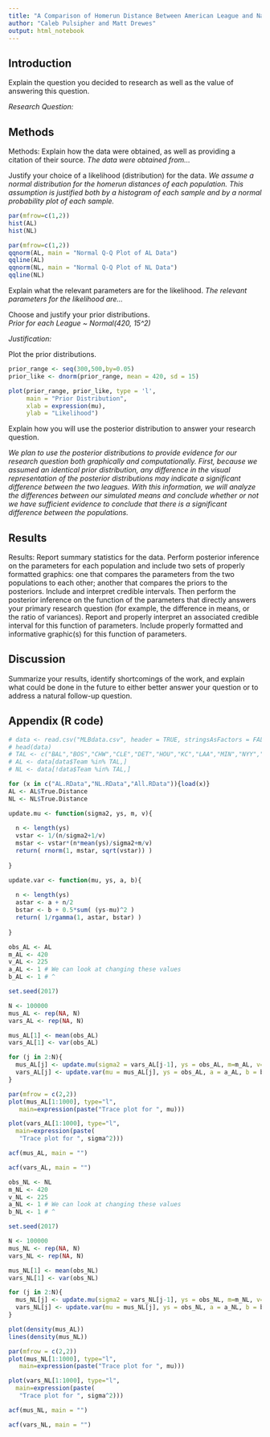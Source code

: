 ```yaml
---
title: "A Comparison of Homerun Distance Between American League and National League Hitters"
author: "Caleb Pulsipher and Matt Drewes"
output: html_notebook
---
```


## Introduction

Explain the question you decided to research as well as the value of answering this question.

*Research Question:*

## Methods

Methods: Explain how the data were obtained, as well as providing a citation of their source. 
*The data were obtained from...*

Justify your choice of a likelihood (distribution) for the data. 
*We assume a normal distribution for the homerun distances of each population. This assumption is justified both by a histogram of each sample and by a normal probability plot of each sample.*

```r
par(mfrow=c(1,2))
hist(AL)
hist(NL)
```

```r
par(mfrow=c(1,2))
qqnorm(AL, main = "Normal Q-Q Plot of AL Data")
qqline(AL)
qqnorm(NL, main = "Normal Q-Q Plot of NL Data")
qqline(NL)
```



Explain what the relevant parameters are for the likelihood. 
*The relevant parameters for the likelihood are...*


Choose and justify your prior distributions.  
*Prior for each League ~ Normal(420, 15^2)*

*Justification: *

Plot the prior distributions. 

```r
prior_range <- seq(300,500,by=0.05)
prior_like <- dnorm(prior_range, mean = 420, sd = 15)

plot(prior_range, prior_like, type = 'l',
     main = "Prior Distribution",
     xlab = expression(mu),
     ylab = "Likelihood")
```

Explain how you will use the posterior distribution to answer your research question.

*We plan to use the posterior distributions to provide evidence for our research question both graphically and computationally. First, because we assumed an identical prior distribution, any difference in the visual representation of the posterior distributions may indicate a significant difference between the two leagues. With this information, we will analyze the differences between our simulated means and conclude whether or not we have sufficient evidence to conclude that there is a significant difference between the populations.*


## Results

Results: Report summary statistics for the data. Perform posterior inference on the parameters for each population and include two sets of properly formatted graphics: one that compares the parameters from the two populations to each other; another that compares the priors to the posteriors. Include and interpret credible intervals.  Then perform the posterior inference on the function of the parameters that directly answers your primary research question (for example, the difference in means, or the ratio of variances). Report and properly interpret an associated credible interval for this function of parameters. Include properly formatted and informative graphic(s) for this function of parameters. 

## Discussion

Summarize your results, identify shortcomings of the work, and explain what could be done in the future to either better answer your question or to address a natural follow-up question. 

## Appendix (R code)

```r
# data <- read.csv("MLBdata.csv", header = TRUE, stringsAsFactors = FALSE)
# head(data)
# TAL <- c("BAL","BOS","CHW","CLE","DET","HOU","KC","LAA","MIN","NYY","OAK","SEA", "TEX","TB","TOR")
# AL <- data[data$Team %in% TAL,]
# NL <- data[!data$Team %in% TAL,]
```

```r
for (x in c("AL.RData","NL.RData","All.RData")){load(x)}
AL <- AL$True.Distance
NL <- NL$True.Distance
```


```r
update.mu <- function(sigma2, ys, m, v){
  
  n <- length(ys)
  vstar <- 1/(n/sigma2+1/v)
  mstar <- vstar*(n*mean(ys)/sigma2+m/v)
  return( rnorm(1, mstar, sqrt(vstar)) )
  
}

update.var <- function(mu, ys, a, b){
  
  n <- length(ys)
  astar <- a + n/2
  bstar <- b + 0.5*sum( (ys-mu)^2 )
  return( 1/rgamma(1, astar, bstar) )
  
}
```

```r
obs_AL <- AL
m_AL <- 420
v_AL <- 225
a_AL <- 1 # We can look at changing these values
b_AL <- 1 # ^

set.seed(2017) 

N <- 100000
mus_AL <- rep(NA, N)
vars_AL <- rep(NA, N)

mus_AL[1] <- mean(obs_AL) 
vars_AL[1] <- var(obs_AL)

for (j in 2:N){
  mus_AL[j] <- update.mu(sigma2 = vars_AL[j-1], ys = obs_AL, m=m_AL, v=v_AL)
  vars_AL[j] <- update.var(mu = mus_AL[j], ys = obs_AL, a = a_AL, b = b_AL)
}
```

```r
par(mfrow = c(2,2))
plot(mus_AL[1:1000], type="l",
   main=expression(paste("Trace plot for ", mu)))

plot(vars_AL[1:1000], type="l",
  main=expression(paste(
   "Trace plot for ", sigma^2)))

acf(mus_AL, main = "") 

acf(vars_AL, main = "")
```

```r
obs_NL <- NL
m_NL <- 420
v_NL <- 225
a_NL <- 1 # We can look at changing these values
b_NL <- 1 # ^

set.seed(2017) 

N <- 100000
mus_NL <- rep(NA, N)
vars_NL <- rep(NA, N)

mus_NL[1] <- mean(obs_NL) 
vars_NL[1] <- var(obs_NL)

for (j in 2:N){
  mus_NL[j] <- update.mu(sigma2 = vars_NL[j-1], ys = obs_NL, m=m_NL, v=v_NL)
  vars_NL[j] <- update.var(mu = mus_NL[j], ys = obs_NL, a = a_NL, b = b_NL)
}
```

```r
plot(density(mus_AL))
lines(density(mus_NL))
```


```r
par(mfrow = c(2,2))
plot(mus_NL[1:1000], type="l",
   main=expression(paste("Trace plot for ", mu)))

plot(vars_NL[1:1000], type="l",
  main=expression(paste(
   "Trace plot for ", sigma^2)))

acf(mus_NL, main = "") 

acf(vars_NL, main = "")
```
